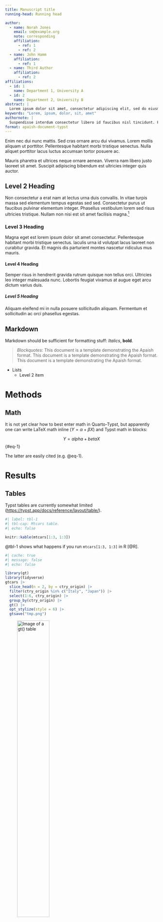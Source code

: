 ```yaml
---
title: Manuscript title
running-head: Running head

author:
  - name: Norah Jones
    email: sm@example.org
    note: corresponding
    affiliation:
      - ref: 1
      - ref: 2
  - name: John Hamm
    affiliation:
      - ref: 1
  - name: Third Author
    affiliation:
      - ref: 2
affiliations:
  - id: 1
    name: Department 1, University A
  - id: 2
    name: Department 2, University B
abstract: |
  Lorem ipsum dolor sit amet, consectetur adipiscing elit, sed do eiusmod tempor incididunt ut labore et dolore magna aliqua. Ullamcorper eget nulla facilisi etiam dignissim diam quis. Sed adipiscing diam donec adipiscing tristique risus nec feugiat. Justo eget magna fermentum iaculis eu non. Tristique senectus et netus et malesuada fames ac turpis egestas. Consequat ac felis donec et. Scelerisque mauris pellentesque pulvinar pellentesque habitant morbi. Tincidunt augue interdum velit euismod in pellentesque massa placerat duis. Ultricies mi quis hendrerit dolor magna eget est lorem. Morbi tristique senectus et netus et. Faucibus et molestie ac feugiat sed lectus vestibulum. Donec pretium vulputate sapien nec sagittis aliquam. Feugiat nibh sed pulvinar proin gravida hendrerit lectus a.
keywords: "Lorem, ipsum, dolor, sit, amet"
authornote: |
  Suspendisse interdum consectetur libero id faucibus nisl tincidunt. Felis donec et odio pellentesque.
format: apaish-document-typst
---
```


Enim nec dui nunc mattis. Sed cras ornare arcu dui vivamus. Lorem mollis aliquam ut porttitor. Pellentesque habitant morbi tristique senectus. Nulla aliquet porttitor lacus luctus accumsan tortor posuere ac. 

Mauris pharetra et ultrices neque ornare aenean. Viverra nam libero justo laoreet sit amet. Suscipit adipiscing bibendum est ultricies integer quis auctor.

## Level 2 Heading

Non consectetur a erat nam at lectus urna duis convallis. In vitae turpis massa sed elementum tempus egestas sed sed. Consectetur purus ut faucibus pulvinar elementum integer. Phasellus vestibulum lorem sed risus ultricies tristique. Nullam non nisi est sit amet facilisis magna.[^1]

[^1]: A pellentesque sit amet porttitor eget dolor.

### Level 3 Heading

Magna eget est lorem ipsum dolor sit amet consectetur. Pellentesque habitant morbi tristique senectus. Iaculis urna id volutpat lacus laoreet non curabitur gravida. Et magnis dis parturient montes nascetur ridiculus mus mauris. 

#### Level 4 Heading

Semper risus in hendrerit gravida rutrum quisque non tellus orci. Ultricies leo integer malesuada nunc. Lobortis feugiat vivamus at augue eget arcu dictum varius duis. 

##### Level 5 Heading

Aliquam eleifend mi in nulla posuere sollicitudin aliquam. Fermentum et sollicitudin ac orci phasellus egestas.

## Markdown

Markdown should be sufficient for formatting stuff: *Italics*, **bold**.

> *Blockquotes*: This document is a template demonstrating the Apaish format. This document is a template demonstrating the Apaish format. This document is a template demonstrating the Apaish format.

- Lists
  - Level 2 item

# Methods

## Math

It is not yet clear how to best enter math in Quarto-Typst, but apparently one can write LaTeX math inline ($Y = \alpha + \beta X$) and Typst math in blocks:

$$
Y = alpha + beta X
$$ {#eq-1}

The latter are easily cited (e.g. @eq-1).

# Results

## Tables

Typst tables are currently somewhat limited (<https://typst.app/docs/reference/layout/table/>).

```r
#| label: tbl-1
#| tbl-cap: Mtcars table.
#| echo: false

knitr::kable(mtcars[1:3, 1:3])
```

@tbl-1 shows what happens if you run `mtcars[1:3, 1:3]` in R [@R].

<!-- Example complicated table as figure -->

```r
#| cache: true
#| message: false
#| echo: false

library(gt)
library(tidyverse)
gtcars |>
  slice_head(n = 2, by = ctry_origin) |>
  filter(ctry_origin %in% c("Italy", "Japan")) |> 
  select(1:6, ctry_origin) |> 
  group_by(ctry_origin) |>
  gt() |> 
  opt_stylize(style = 6) |> 
  gtsave("tmp.png")
```

![Image of a gt() table](tmp.png){#tbl-tmp width=50%}

Any table can be included as a figure (@tbl-tmp) and will even show with correct "Table" prefixes when referenced.

<!-- End example -->

## Figures

Figures are just fine.

```r
#| label: fig-1
#| fig-cap: Mtcars figure.
#| fig-width: 8
#| fig-height: 3
#| echo: false

par(pty = "s")
plot(mtcars$cyl, mtcars$disp)
```

@fig-1 shows what happens if you run `plot(mtcars$cyl, mtcars$disp)` in R [@R].

![Image of Thomas Bayes from <https://en.wikipedia.org/wiki/Thomas_Bayes>](Thomas_Bayes.jpg){#fig-bayes width=50%}

You can also embed figures from files using Markdown syntax: `![Caption](Thomas_Bayes.jpg){#fig-bayes}` shows @fig-bayes.

# Discussion

Vitae ultricies leo integer malesuada nunc vel risus commodo viverra. Ullamcorper eget nulla facilisi etiam dignissim diam quis. Luctus venenatis lectus magna fringilla. Posuere ac ut consequat semper viverra nam libero justo laoreet. Interdum posuere lorem ipsum dolor sit amet consectetur adipiscing elit. Id diam vel quam elementum pulvinar etiam non quam lacus. Nisl pretium fusce id velit ut. Risus sed vulputate odio ut enim blandit volutpat maecenas. Massa ultricies mi quis hendrerit dolor magna eget est. Dignissim convallis aenean et tortor at. Tempor id eu nisl nunc mi ipsum faucibus vitae. Tristique et egestas quis ipsum suspendisse ultrices.

```{=typst} 
#bibliography("bibliography.bib", title: "References", style: "apa")
```
